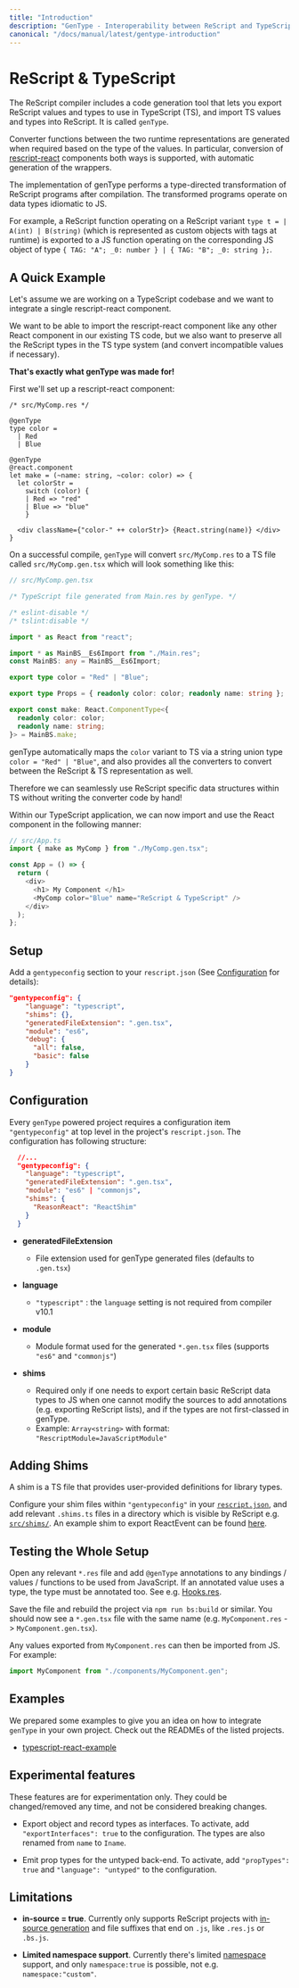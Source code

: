 ```yaml
---
title: "Introduction"
description: "GenType - Interoperability between ReScript and TypeScript"
canonical: "/docs/manual/latest/gentype-introduction"
---
```


# ReScript & TypeScript

The ReScript compiler includes a code generation tool that lets you export ReScript values and types to use in TypeScript (TS), and import TS values and types into ReScript. It is called `genType`.

Converter functions between the two runtime representations are generated when required based on the type of the values.
In particular, conversion of [rescript-react](/docs/react/latest/introduction) components both ways is supported, with automatic generation of the wrappers.

The implementation of genType performs a type-directed transformation of ReScript programs after compilation. The transformed programs operate on data types idiomatic to JS.

For example, a ReScript function operating on a ReScript variant `type t = | A(int) | B(string)` (which is represented as custom objects with tags at runtime) is exported to a JS function operating on the corresponding JS object of type `{ TAG: "A"; _0: number } | { TAG: "B"; _0: string };`.

## A Quick Example

Let's assume we are working on a TypeScript codebase and we want to integrate a single rescript-react component.

We want to be able to import the rescript-react component like any other React component in our existing TS code, but we also want to preserve all the ReScript types in the TS type system (and convert incompatible values if necessary).

**That's exactly what genType was made for!**

First we'll set up a rescript-react component:

```res
/* src/MyComp.res */

@genType
type color =
  | Red
  | Blue

@genType
@react.component
let make = (~name: string, ~color: color) => {
  let colorStr =
    switch (color) {
    | Red => "red"
    | Blue => "blue"
    }

  <div className={"color-" ++ colorStr}> {React.string(name)} </div>
}
```

On a successful compile, `genType` will convert `src/MyComp.res` to a TS file called `src/MyComp.gen.tsx` which will look something like this:

```ts
// src/MyComp.gen.tsx

/* TypeScript file generated from Main.res by genType. */

/* eslint-disable */
/* tslint:disable */

import * as React from "react";

import * as MainBS__Es6Import from "./Main.res";
const MainBS: any = MainBS__Es6Import;

export type color = "Red" | "Blue";

export type Props = { readonly color: color; readonly name: string };

export const make: React.ComponentType<{
  readonly color: color;
  readonly name: string;
}> = MainBS.make;
```

genType automatically maps the `color` variant to TS via a string union type `color = "Red" | "Blue"`, and also provides all the converters to convert between the ReScript & TS representation as well.

Therefore we can seamlessly use ReScript specific data structures within TS without writing the converter code by hand!

Within our TypeScript application, we can now import and use the React component in the following manner:

```ts
// src/App.ts
import { make as MyComp } from "./MyComp.gen.tsx";

const App = () => {
  return (
    <div>
      <h1> My Component </h1>
      <MyComp color="Blue" name="ReScript & TypeScript" />
    </div>
  );
};
```

## Setup

Add a `gentypeconfig` section to your `rescript.json` (See [Configuration](#configuration) for details):

```json
"gentypeconfig": {
    "language": "typescript",
    "shims": {},
    "generatedFileExtension": ".gen.tsx",
    "module": "es6",
    "debug": {
      "all": false,
      "basic": false
    }
}
```

## Configuration

Every `genType` powered project requires a configuration item `"gentypeconfig"`
at top level in the project's `rescript.json`. The configuration has following
structure:

```json
  //...
  "gentypeconfig": {
    "language": "typescript",
    "generatedFileExtension": ".gen.tsx",
    "module": "es6" | "commonjs",
    "shims": {
      "ReasonReact": "ReactShim"
    }
  }
```

- **generatedFileExtension**

  - File extension used for genType generated files (defaults to `.gen.tsx`)

- **language**

  - `"typescript"` : the `language` setting is not required from compiler v10.1

- **module**

  - Module format used for the generated `*.gen.tsx` files (supports `"es6"` and `"commonjs"`)

- **shims**
  - Required only if one needs to export certain basic ReScript data types to JS when one cannot modify the sources to add annotations (e.g. exporting ReScript lists), and if the types are not first-classed in genType.
  - Example: `Array<string>` with format: `"RescriptModule=JavaScriptModule"`

## Adding Shims

A shim is a TS file that provides user-provided definitions for library types.

Configure your shim files within `"gentypeconfig"` in your [`rescript.json`](https://github.com/rescript-lang/rescript-compiler/blob/master/jscomp/gentype_tests/typescript-react-example/rescript.json), and add relevant `.shims.ts` files in a directory which is visible by ReScript e.g. [`src/shims/`](https://github.com/rescript-lang/rescript-compiler/tree/master/jscomp/gentype_tests/typescript-react-example/src/shims). An example shim to export ReactEvent can be found [here](https://github.com/rescript-lang/rescript-compiler/blob/master/jscomp/gentype_tests/typescript-react-example/src/shims/ReactEvent.shim.ts).

## Testing the Whole Setup

Open any relevant `*.res` file and add `@genType` annotations to any bindings / values / functions to be used from JavaScript. If an annotated value uses a type, the type must be annotated too. See e.g. [Hooks.res](https://github.com/reason-association/genType/blob/master/examples/typescript-react-example/src/Hooks.res).

Save the file and rebuild the project via `npm run bs:build` or similar. You should now see a `*.gen.tsx` file with the same name (e.g. `MyComponent.res` -> `MyComponent.gen.tsx`).

Any values exported from `MyComponent.res` can then be imported from JS. For example:

```js
import MyComponent from "./components/MyComponent.gen";
```

## Examples

We prepared some examples to give you an idea on how to integrate `genType` in your own project. Check out the READMEs of the listed projects.

- [typescript-react-example](https://github.com/rescript-lang/rescript-compiler/tree/master/jscomp/gentype_tests/typescript-react-example)

## Experimental features

These features are for experimentation only. They could be changed/removed any time, and not be considered breaking changes.

- Export object and record types as interfaces. To activate, add `"exportInterfaces": true` to the configuration. The types are also renamed from `name` to `Iname`.

- Emit prop types for the untyped back-end. To activate, add `"propTypes": true` and `"language": "untyped"` to the configuration.

## Limitations

- **in-source = true**. Currently only supports ReScript projects with [in-source generation](/docs/manual/latest/build-configuration#package-specs) and file suffixes that end on `.js`, like `.res.js` or `.bs.js`.

- **Limited namespace support**. Currently there's limited [namespace](/docs/manual/latest/build-configuration#name-namespace) support, and only `namespace:true` is possible, not e.g. `namespace:"custom"`.
